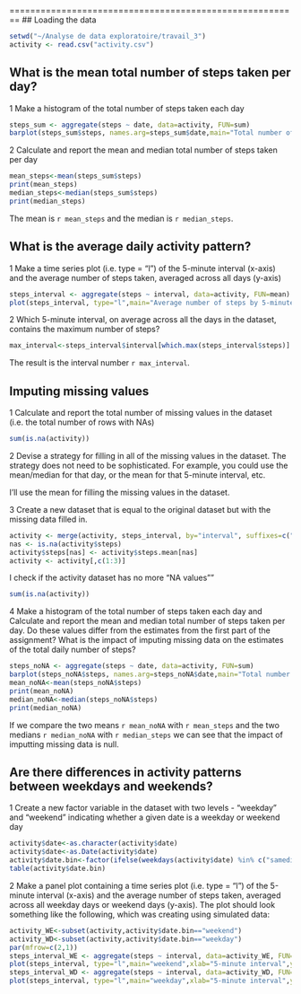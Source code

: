 
========================================================
## Loading the data
```r
setwd("~/Analyse de data exploratoire/travail_3")
activity <- read.csv("activity.csv")
```

## What is the mean total number of steps taken per day?

1 Make a histogram of the total number of steps taken each day
```r
steps_sum <- aggregate(steps ~ date, data=activity, FUN=sum)
barplot(steps_sum$steps, names.arg=steps_sum$date,main="Total number of steps by date", xlab="date", ylab="Total steps")
```

2 Calculate and report the mean and median total number of steps taken per day
```r
mean_steps<-mean(steps_sum$steps)
print(mean_steps)
median_steps<-median(steps_sum$steps)
print(median_steps)
```
The mean is `r mean_steps` and the median is `r median_steps`.

## What is the average daily activity pattern?

1 Make a time series plot (i.e. type = "l") of the 5-minute interval (x-axis) and the average number of steps taken, averaged across all days (y-axis)
```r
steps_interval <- aggregate(steps ~ interval, data=activity, FUN=mean)
plot(steps_interval, type="l",main="Average number of steps by 5-minute interval",xlab="5-minute interval",ylab="averaged steps across all days")
```

2 Which 5-minute interval, on average across all the days in the dataset, contains the maximum number of steps?
```r
max_interval<-steps_interval$interval[which.max(steps_interval$steps)]
```
The result is the interval number `r max_interval`.

## Imputing missing values

1 Calculate and report the total number of missing values in the dataset (i.e. the total number of rows with NAs)
```r
sum(is.na(activity))
```

2 Devise a strategy for filling in all of the missing values in the dataset. The strategy does not need to be sophisticated. For example, you could use the mean/median for that day, or the mean for that 5-minute interval, etc.

I'll use the mean for filling the missing values in the dataset.

3 Create a new dataset that is equal to the original dataset but with the missing data filled in.
```r
activity <- merge(activity, steps_interval, by="interval", suffixes=c("",".mean"))
nas <- is.na(activity$steps)
activity$steps[nas] <- activity$steps.mean[nas]
activity <- activity[,c(1:3)]
```
I check if the activity dataset has no more "NA values""
```r
sum(is.na(activity))
```
4 Make a histogram of the total number of steps taken each day and Calculate and report the mean and median total number of steps taken per day. Do these values differ from the estimates from the first part of the assignment? What is the impact of imputing missing data on the estimates of the total daily number of steps?
```r
steps_noNA <- aggregate(steps ~ date, data=activity, FUN=sum)
barplot(steps_noNA$steps, names.arg=steps_noNA$date,main="Total number of steps by date", xlab="date", ylab="Total steps")
mean_noNA<-mean(steps_noNA$steps)
print(mean_noNA)
median_noNA<-median(steps_noNA$steps)
print(median_noNA)
```
If we compare the two means `r mean_noNA` with `r mean_steps` and the two medians `r median_noNA` with `r median_steps` we can see that the impact of imputting missing data is null.

## Are there differences in activity patterns between weekdays and weekends?

1 Create a new factor variable in the dataset with two levels - "weekday" and "weekend" indicating whether a given date is a weekday or weekend day
```r
activity$date<-as.character(activity$date)
activity$date<-as.Date(activity$date)
activity$date.bin<-factor(ifelse(weekdays(activity$date) %in% c("samedi","dimanche"),"weekend","weekday"))
table(activity$date.bin)
```

2 Make a panel plot containing a time series plot (i.e. type = "l") of the 5-minute interval (x-axis) and the average number of steps taken, averaged across all weekday days or weekend days (y-axis). The plot should look something like the following, which was creating using simulated data:

```r
activity_WE<-subset(activity,activity$date.bin=="weekend")
activity_WD<-subset(activity,activity$date.bin=="weekday")
par(mfrow=c(2,1))
steps_interval_WE <- aggregate(steps ~ interval, data=activity_WE, FUN=mean)
plot(steps_interval, type="l",main="weekend",xlab="5-minute interval",ylab="averaged steps")
steps_interval_WD <- aggregate(steps ~ interval, data=activity_WD, FUN=mean)
plot(steps_interval, type="l",main="weekday",xlab="5-minute interval",ylab="averaged steps")
```

